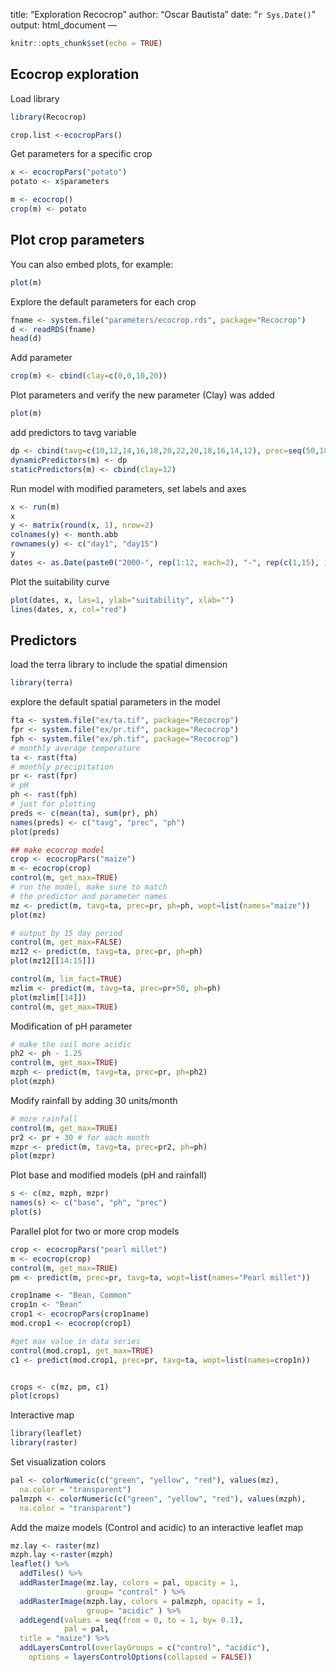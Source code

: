 title: "Exploration Recocrop"
author: "Oscar Bautista"
date: "`r Sys.Date()`"
output: html_document
---

```r
knitr::opts_chunk$set(echo = TRUE)
```

## Ecocrop exploration

Load library

```r
library(Recocrop)
```

```r
crop.list <-ecocropPars()
```

Get parameters for a specific crop

```r
x <- ecocropPars("potato")
potato <- x$parameters
```

```r
m <- ecocrop()
crop(m) <- potato
```

## Plot crop parameters

You can also embed plots, for example:

```r
plot(m)
```

Explore the default parameters for each crop

```r
fname <- system.file("parameters/ecocrop.rds", package="Recocrop")
d <- readRDS(fname)
head(d)
```

Add parameter

```r
crop(m) <- cbind(clay=c(0,0,10,20))
```

Plot parameters and verify the new parameter (Clay) was added

```r
plot(m)
```

add predictors to tavg variable

```r
dp <- cbind(tavg=c(10,12,14,16,18,20,22,20,18,16,14,12), prec=seq(50,182,12))
dynamicPredictors(m) <- dp
staticPredictors(m) <- cbind(clay=12)
```

Run model with modified parameters, set labels and axes

```r

x <- run(m)
x
y <- matrix(round(x, 1), nrow=2)
colnames(y) <- month.abb
rownames(y) <- c("day1", "day15")
y
dates <- as.Date(paste0("2000-", rep(1:12, each=2), "-", rep(c(1,15), 12)))
```

Plot the suitability curve

```r
plot(dates, x, las=1, ylab="suitability", xlab="")
lines(dates, x, col="red")

```

## Predictors

load the terra library to include the spatial dimension

```r
library(terra)
```

explore the default spatial parameters in the model

```r
fta <- system.file("ex/ta.tif", package="Recocrop")
fpr <- system.file("ex/pr.tif", package="Recocrop")
fph <- system.file("ex/ph.tif", package="Recocrop")
# monthly average temperature
ta <- rast(fta)
# monthly precipitation
pr <- rast(fpr)
# pH
ph <- rast(fph)
# just for plotting
preds <- c(mean(ta), sum(pr), ph)
names(preds) <- c("tavg", "prec", "ph")
plot(preds)
```

```r
## make ecocrop model
crop <- ecocropPars("maize")
m <- ecocrop(crop)
control(m, get_max=TRUE)
# run the model, make sure to match
# the predictor and parameter names
mz <- predict(m, tavg=ta, prec=pr, ph=ph, wopt=list(names="maize"))
plot(mz)
```

```r
# output by 15 day period
control(m, get_max=FALSE)
mz12 <- predict(m, tavg=ta, prec=pr, ph=ph)
plot(mz12[[14:15]])

```

```r
control(m, lim_fact=TRUE)
mzlim <- predict(m, tavg=ta, prec=pr+50, ph=ph)
plot(mzlim[[14]])
control(m, get_max=TRUE)
```

Modification of pH parameter

```r
# make the soil more acidic
ph2 <- ph - 1.25
control(m, get_max=TRUE)
mzph <- predict(m, tavg=ta, prec=pr, ph=ph2)
plot(mzph)
```

Modify rainfall by adding 30 units/month

```r
# more rainfall
control(m, get_max=TRUE)
pr2 <- pr + 30 # for each month
mzpr <- predict(m, tavg=ta, prec=pr2, ph=ph)
plot(mzpr)
```

Plot base and modified models (pH and rainfall)

```r
s <- c(mz, mzph, mzpr)
names(s) <- c("base", "ph", "prec")
plot(s)
```

Parallel plot for two or more crop models

```r

crop <- ecocropPars("pearl millet")
m <- ecocrop(crop)
control(m, get_max=TRUE)
pm <- predict(m, prec=pr, tavg=ta, wopt=list(names="Pearl millet"))

crop1name <- "Bean, Common"
crop1n <- "Bean"
crop1 <- ecocropPars(crop1name)
mod.crop1 <- ecocrop(crop1)

#get max value in data series
control(mod.crop1, get_max=TRUE)
c1 <- predict(mod.crop1, prec=pr, tavg=ta, wopt=list(names=crop1n))


crops <- c(mz, pm, c1)
plot(crops)
```

Interactive map

```r
library(leaflet)
library(raster)
```

Set visualization colors

```r
pal <- colorNumeric(c("green", "yellow", "red"), values(mz),
  na.color = "transparent")
palmzph <- colorNumeric(c("green", "yellow", "red"), values(mzph),
  na.color = "transparent")

```

Add the maize models (Control and acidic) to an interactive leaflet map

```r
mz.lay <- raster(mz)
mzph.lay <-raster(mzph)
leaflet() %>% 
  addTiles() %>%
  addRasterImage(mz.lay, colors = pal, opacity = 1, 
                 group= "control" ) %>%
  addRasterImage(mzph.lay, colors = palmzph, opacity = 1, 
                 group= "acidic" ) %>%
  addLegend(values = seq(from = 0, to = 1, by= 0.1),
            pal = pal,
  title = "maize") %>%
  addLayersControl(overlayGroups = c("control", "acidic"),
    options = layersControlOptions(collapsed = FALSE))
```

